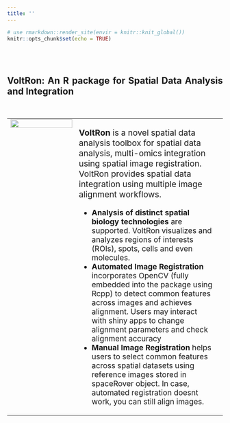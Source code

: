 ```yaml
---
title: ''
---
```


<style>
body {
  text-align: justify;
}
.center {
  display: block;
  margin-left: auto;
  margin-right: auto;
}
.main-container {
  max-width: 1200px;
  margin-left: auto;
  margin-right: auto;
}
p.maintext {
  font-size: 1.2em;
}
table td, table td * {
    vertical-align: top;
}
ul, il {
  font-size: 1.1em; 
}
</style>

```r
# use rmarkdown::render_site(envir = knitr::knit_global())
knitr::opts_chunk$set(echo = TRUE)
```

<br>
<br>

## VoltRon: An R package for Spatial Data Analysis and Integration

<br>

<table>
  <tr>
   <td style = "width:33%;"> 
      <img width="100%" height="100%" src="images/modalities.png" class="center">
   </td>
   <td style = "width:67%;"> 
   <p class="maintext"> <strong> VoltRon </strong> is a novel spatial data analysis toolbox for spatial data analysis, multi-omics integration using spatial image registration. VoltRon provides spatial data integration using multiple image alignment workflows. </p>
   <ul>
     <li>
      <strong> Analysis of distinct spatial biology technologies </strong> are supported. VoltRon visualizes and analyzes regions of interests (ROIs), spots, cells and even molecules.
     </li>
     <li>
      <strong> Automated Image Registration </strong> incorporates OpenCV (fully embedded into the package using Rcpp) to detect common features across images and achieves alignment. Users may interact with shiny apps to change alignment parameters and check alignment accuracy
    </li>
    <li>
      <strong> Manual Image Registration </strong> helps users to select common features across spatial datasets using reference images stored in spaceRover object. In case, automated registration doesnt work, you can still align images.
    </li>
   </ul>
   </td>
   <td> 
   </td>
  </tr>
</table>
